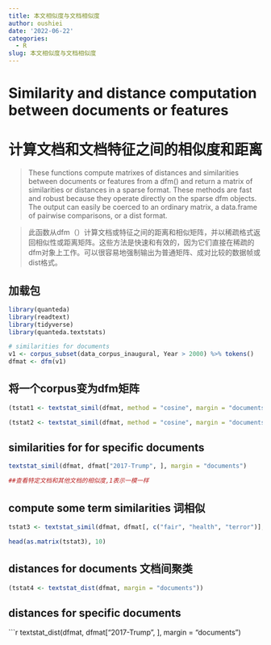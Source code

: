 ```yaml
---
title: 本文相似度与文档相似度
author: oushiei
date: '2022-06-22'
categories:
  - R
slug: 本文相似度与文档相似度
---
```

# Similarity and distance computation between documents or features

# 计算文档和文档特征之间的相似度和距离

> These functions compute matrixes of distances and similarities between documents or features from a dfm() and return a matrix of similarities or distances in a sparse format. These methods are fast and robust because they operate directly on the sparse dfm objects. The output can easily be coerced to an ordinary matrix, a data.frame of pairwise comparisons, or a dist format.

> 此函数从dfm（）计算文档或特征之间的距离和相似矩阵，并以稀疏格式返回相似性或距离矩阵。这些方法是快速和有效的，因为它们直接在稀疏的dfm对象上工作。可以很容易地强制输出为普通矩阵、成对比较的数据帧或dist格式。

## 加载包
```r
library(quanteda)
library(readtext)
library(tidyverse)
library(quanteda.textstats)
```

```r
# similarities for documents
v1 <- corpus_subset(data_corpus_inaugural, Year > 2000) %>% tokens()
dfmat <- dfm(v1)
```

## 将一个corpus变为dfm矩阵

```r

(tstat1 <- textstat_simil(dfmat, method = "cosine", margin = "documents"))
```


```r
(tstat2 <- textstat_simil(dfmat, method = "cosine", margin = "documents", min_simil = 0.6))
```

## similarities for for specific documents

```r
textstat_simil(dfmat, dfmat["2017-Trump", ], margin = "documents")

##查看特定文档和其他文档的相似度,1表示一模一样
```

## compute some term similarities 词相似
```r
tstat3 <- textstat_simil(dfmat, dfmat[, c("fair", "health", "terror")], method = "cosine",margin = "features")

head(as.matrix(tstat3), 10)
```


## distances for documents 文档间聚类
```r
(tstat4 <- textstat_dist(dfmat, margin = "documents"))
```

## distances for specific documents
```r
textstat_dist(dfmat, dfmat["2017-Trump", ], margin = "documents")